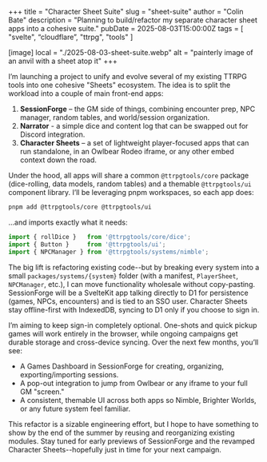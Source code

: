 +++
title = "Character Sheet Suite"
slug = "sheet-suite"
author = "Colin Bate"
description = "Planning to build/refactor my separate character sheet apps into a cohesive suite."
pubDate = 2025-08-03T15:00:00Z
tags = [ "svelte", “cloudflare”, "ttrpg", "tools" ]

[image]
local = "./2025-08-03-sheet-suite.webp"
alt = "painterly image of an anvil with a sheet atop it"
+++

I’m launching a project to unify and evolve several of my existing TTRPG tools into one cohesive "Sheets" ecosystem. The idea is to split the workload into a couple of main front-end apps:

1. **SessionForge** – the GM side of things, combining encounter prep, NPC manager, random tables, and world/session organization.
2. **Narrator** - a simple dice and content log that can be swapped out for Discord integration.
3. **Character Sheets** – a set of lightweight player-focused apps that can run standalone, in an Owlbear Rodeo iframe, or any other embed context down the road.

Under the hood, all apps will share a common `@ttrpgtools/core` package (dice-rolling, data models, random tables) and a themable `@ttrpgtools/ui` component library. I’ll be leveraging pnpm workspaces, so each app does:

```bash
pnpm add @ttrpgtools/core @ttrpgtools/ui
```

…and imports exactly what it needs:

```ts
import { rollDice }   from '@ttrpgtools/core/dice';
import { Button }     from '@ttrpgtools/ui';
import { NPCManager } from '@ttrpgtools/systems/nimble';
```

The big lift is refactoring existing code--but by breaking every system into a small `packages/systems/{system}` folder (with a manifest, `PlayerSheet`, `NPCManager`, etc.), I can move functionality wholesale without copy-pasting. SessionForge will be a SvelteKit app talking directly to D1 for persistence (games, NPCs, encounters) and is tied to an SSO user. Character Sheets stay offline-first with IndexedDB, syncing to D1 only if you choose to sign in.

I’m aiming to keep sign-in completely optional. One-shots and quick pickup games will work entirely in the browser, while ongoing campaigns get durable storage and cross-device syncing. Over the next few months, you’ll see:

- A Games Dashboard in SessionForge for creating, organizing, exporting/importing sessions.
- A pop-out integration to jump from Owlbear or any iframe to your full GM "screen."
- A consistent, themable UI across both apps so Nimble, Brighter Worlds, or any future system feel familiar.

This refactor is a sizable engineering effort, but I hope to have something to show by the end of the summer by reusing and reorganizing existing modules. Stay tuned for early previews of SessionForge and the revamped Character Sheets--hopefully just in time for your next campaign.